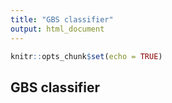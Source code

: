 ```yaml
---
title: "GBS classifier"
output: html_document
---
```


```r
knitr::opts_chunk$set(echo = TRUE)
```

## GBS classifier 
